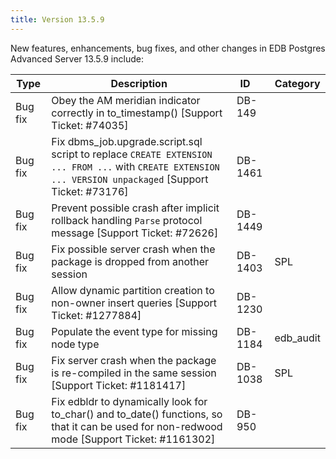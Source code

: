 ---
title: Version 13.5.9
---

New features, enhancements, bug fixes, and other changes in EDB Postgres Advanced Server 13.5.9 include:

| Type        | Description      | ID&nbsp;&nbsp;&nbsp;&nbsp; | Category |
| ----------- | ---------------- | -- | -------- |
| Bug fix &nbsp;&nbsp;&nbsp;&nbsp; | Obey the AM meridian indicator correctly in to_timestamp() [Support Ticket: #74035] | DB-149 &nbsp;&nbsp;&nbsp;&nbsp; | |
| Bug fix | Fix dbms_job.upgrade.script.sql script to replace `CREATE EXTENSION ... FROM ...` with `CREATE EXTENSION ... VERSION unpackaged` [Support Ticket: #73176] | DB-1461 | |
| Bug fix | Prevent possible crash after implicit rollback handling `Parse` protocol message [Support Ticket: #72626] | DB-1449 | |
| Bug fix | Fix possible server crash when the package is dropped from another session | DB-1403 | SPL |
| Bug fix | Allow dynamic partition creation to non-owner insert queries [Support Ticket: #1277884] | DB-1230 | |
| Bug fix | Populate the event type for missing node type | DB-1184 | edb_audit |
| Bug fix | Fix server crash when the package is re-compiled in the same session [Support Ticket: #1181417] | DB-1038 | SPL |
| Bug fix | Fix edbldr to dynamically look for to_char() and to_date() functions, so that it can be used for non-redwood mode [Support Ticket: #1161302] | DB-950 | |
